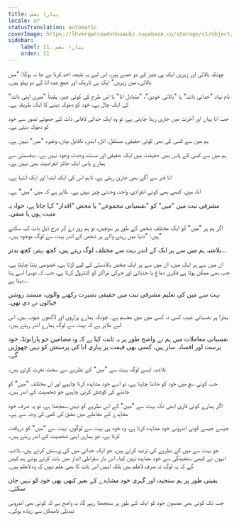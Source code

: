 ```yaml
---
title: پیارا نفس
locale: ur
statusTranslation: automatic
coverImage: https://lhvmrqwrcowdvduuaukz.supabase.co/storage/v1/object/public/strapi-uploads/small_cover-tratado-de-psicologia-revolucionaria.webp-5e15e1cec4e0ebebcde5d7fc7565d8fd.webp
sidebar:
    label: 11. پیارا نفس
    order: 11
---
```

چونکہ بالائی اور زیریں ایک ہی چیز کے دو حصے ہیں، اس لیے یہ نتیجہ اخذ کرنا بے جا نہ ہوگا: "میں بالائی، میں زیریں" ایک ہی تاریک اور جمع شدہ انا کے دو پہلو ہیں۔

نام نہاد "خدائی ذات" یا "بالائی خودی"، "متبادل انا" یا اس طرح کی کوئی چیز، یقیناً "میری اپنی ذات" کی ایک چال ہے، خود کو دھوکہ دینے کا ایک طریقہ ہے۔

جب انا یہاں اور آخرت میں جاری رہنا چاہتی ہے، تو وہ ایک خدائی لافانی ذات کے جھوٹے تصور سے خود کو دھوکہ دیتی ہے۔

ہم میں سے کسی کی بھی کوئی حقیقی، مستقل، اٹل، ابدی، ناقابل بیان، وغیرہ "میں" نہیں ہے۔

ہم میں سے کسی کے پاس بھی حقیقت میں ایک حقیقی اور مستند وحدت وجود نہیں ہے۔ بدقسمتی سے ہمارے پاس ایک جائز انفرادیت بھی نہیں ہے۔

انا قبر سے آگے بھی جاری رہتی ہے، تاہم اس کی ایک ابتدا اور ایک انتہا ہے۔

انا، میں، کبھی بھی کوئی انفرادی، واحد، وحدتی چیز نہیں ہے۔ ظاہر ہے کہ میں "میں" ہے۔

مشرقی تبت میں "میں" کو "نفسیاتی مجموعے" یا محض "اقدار" کہا جاتا ہے، خواہ یہ مثبت ہوں یا منفی۔

اگر ہم ہر "میں" کو ایک مختلف شخص کے طور پر سوچیں، تو ہم زور دے کر درج ذیل بات کہہ سکتے ہیں: "دنیا میں رہنے والے ہر شخص کے اندر بہت سے لوگ موجود ہیں۔"

بلاشبہ ہم میں سے ہر ایک کے اندر بہت سے مختلف لوگ رہتے ہیں، کچھ بہتر، کچھ بدتر...

ان میں سے ہر ایک میں، ان میں سے ہر ایک شخص بالادستی کے لیے لڑتا ہے، خصوصی بننا چاہتا ہے، جب بھی ممکن ہوتا ہے فکری دماغ یا جذباتی اور حرکی مراکز کو کنٹرول کرتا ہے، جب کہ دوسرا اسے ہٹا دیتا ہے...

بہت سے میں کی تعلیم مشرقی تبت میں حقیقی بصیرت رکھنے والوں، مستند روشن خیالوں نے دی تھی۔

ہمارا ہر نفسیاتی عیب کسی نہ کسی میں میں مجسم ہے۔ چونکہ ہمارے ہزاروں اور لاکھوں عیوب ہیں، اس لیے ظاہر ہے کہ بہت سے لوگ ہمارے اندر رہتے ہیں۔

نفسیاتی معاملات میں ہم نے واضح طور پر یہ ثابت کیا ہے کہ وہ مضامین جو پارانوئڈ، خود پرست اور افسانہ ساز ہیں، کسی بھی قیمت پر پیاری انا کی پرستش کو نہیں چھوڑیں گے۔

بلاشبہ ایسے لوگ بہت سے "میں" کے نظریے سے سخت نفرت کرتے ہیں۔

جب کوئی سچ میں خود کو جاننا چاہتا ہے، تو اسے خود مشاہدہ کرنا چاہیے اور ان مختلف "میں" کو جاننے کی کوشش کرنی چاہیے جو شخصیت کے اندر ہیں۔

اگر ہمارے کوئی قاری ابھی تک بہت سے "میں" کے اس نظریے کو نہیں سمجھتا ہے، تو یہ صرف خود مشاہدے کے معاملے میں مشق کی کمی کی وجہ سے ہے۔

جیسے جیسے کوئی اندرونی خود مشاہدہ کرتا ہے، وہ خود ہی بہت سے لوگوں، بہت سے "میں" کو دریافت کرتا ہے، جو ہماری اپنی شخصیت کے اندر رہتے ہیں۔

جو بہت سے میں کے نظریے کی تردید کرتے ہیں، جو ایک خدائی میں کی پرستش کرتے ہیں، بلاشبہ انہوں نے کبھی سنجیدگی سے خود مشاہدہ نہیں کیا۔ اس بار سقراطی انداز میں بات کرتے ہوئے ہم کہیں گے کہ یہ لوگ نہ صرف لاعلم ہیں بلکہ انہیں اس بات کا بھی علم نہیں کہ وہ لاعلم ہیں۔

یقینی طور پر ہم سنجیدہ اور گہری خود مشاہدے کے بغیر کبھی بھی خود کو نہیں جان سکتے۔

جب تک کوئی بھی مضمون خود کو ایک کے طور پر سمجھتا رہے گا، یہ واضح ہے کہ کوئی بھی اندرونی تبدیلی ناممکن سے زیادہ ہوگی۔

